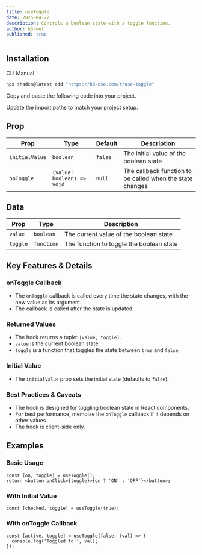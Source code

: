 ```yaml
---
title: useToggle
date: 2025-04-22
description: Controls a boolean state with a toggle function.
author: h3rmel
published: true
---
```


<HookPreview name="use-toggle-demo" />

## Installation

<Tabs defaultValue="cli">

<TabsList>
  <TabsTrigger value="cli">CLI</TabsTrigger>
  <TabsTrigger value="manual">Manual</TabsTrigger>
</TabsList>
<TabsContent value="cli">

```bash
npx shadcn@latest add "https://h3-use.com/r/use-toggle"
```

</TabsContent>
<TabsContent value="manual">

<Steps>

<Step>Copy and paste the following code into your project.</Step>

<HookSource name="use-toggle" />

<Step>Update the import paths to match your project setup.</Step>

</Steps>

</TabsContent>

</Tabs>

## Prop

| Prop           | Type                       | Default | Description                                               |
| -------------- | -------------------------- | ------- | --------------------------------------------------------- |
| `initialValue` | `boolean`                  | `false` | The initial value of the boolean state                    |
| `onToggle`     | `(value: boolean) => void` | `null`  | The callback function to be called when the state changes |

## Data

| Prop     | Type       | Description                              |
| -------- | ---------- | ---------------------------------------- |
| `value`  | `boolean`  | The current value of the boolean state   |
| `toggle` | `function` | The function to toggle the boolean state |

## Key Features & Details

### onToggle Callback

- The `onToggle` callback is called every time the state changes, with the new value as its argument.
- The callback is called after the state is updated.

### Returned Values

- The hook returns a tuple: `[value, toggle]`.
- `value` is the current boolean state.
- `toggle` is a function that toggles the state between `true` and `false`.

### Initial Value

- The `initialValue` prop sets the initial state (defaults to `false`).

### Best Practices & Caveats

- The hook is designed for toggling boolean state in React components.
- For best performance, memoize the `onToggle` callback if it depends on other values.
- The hook is client-side only.

## Examples

### Basic Usage

```tsx
const [on, toggle] = useToggle();
return <button onClick={toggle}>{on ? 'ON' : 'OFF'}</button>;
```

### With Initial Value

```tsx
const [checked, toggle] = useToggle(true);
```

### With onToggle Callback

```tsx
const [active, toggle] = useToggle(false, (val) => {
  console.log('Toggled to:', val);
});
```
